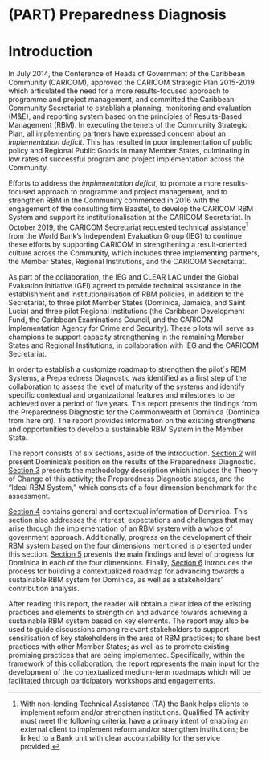 # (PART) Preparedness Diagnosis {-}

# Introduction

In July 2014, the Conference of Heads of Government of the Caribbean Community (CARICOM), approved the CARICOM Strategic Plan 2015-2019 which articulated the need for a more results-focused approach to programme and project management, and committed the Caribbean Community Secretariat to establish a planning, monitoring and evaluation (M&E), and reporting system based on the principles of Results-Based Management (RBM). In executing the tenets of the Community Strategic Plan, all implementing partners have expressed concern about an _implementation deficit_. This has resulted in poor implementation of public policy and Regional Public Goods in many Member States, culminating in low rates of successful program and project implementation across the Community.

Efforts to address the _implementation deficit_, to promote a more results-focused approach to programme and project management, and to strengthen RBM in the Community commenced in 2016 with the engagement of the consulting firm Baastel, to develop the CARICOM RBM System and support its institutionalisation at the CARICOM Secretariat. In October 2019, the CARICOM Secretariat requested technical assistance^[With non-lending Technical Assistance (TA) the Bank helps clients to implement reform and/or strengthen institutions. Qualified TA activity must meet the following criteria: have a primary intent of enabling an external client to implement reform and/or strengthen institutions; be linked to a Bank unit with clear accountability for the service provided.]  from the World Bank’s Independent Evaluation Group (IEG) to continue these efforts by supporting CARICOM in strengthening a result-oriented culture across the Community, which includes three implementing partners, the Member States, Regional Institutions, and the CARICOM Secretariat.

As part of the collaboration, the IEG and CLEAR LAC under the Global Evaluation Initiative (GEI) agreed to provide technical assistance in the establishment and institutionalisation of RBM policies, in addition to the Secretariat, to three pilot Member States (Dominica, Jamaica, and Saint Lucia) and three pilot Regional Institutions (the Caribbean Development Fund, the Caribbean Examinations Council, and the CARICOM Implementation Agency for Crime and Security). These pilots will serve as champions to support capacity strengthening in the remaining Member States and Regional Institutions, in collaboration with IEG and the CARICOM Secretariat.

In order to establish a customize roadmap to strengthen the pilot´s RBM Systems, a Preparedness Diagnostic was identified as a first step of the collaboration to assess the level of maturity of the systems and identify specific contextual and organizational features and milestones to be achieved over a period of five years.
This report presents the findings from the Preparedness Diagnostic for the Commonwealth of Dominica (Dominica from here on). The report provides information on the existing strengthens and opportunities to develop a sustainable RBM System in the Member State.

The report consists of six sections, aside of the introduction. [Section 2](#section2) will present Dominica’s position on the results of the Preparedness Diagnostic.  [Section 3](#section3) presents the methodology description which includes the Theory of Change of this activity; the Preparedness Diagnostic stages, and the “Ideal RBM System,” which consists of a four dimension benchmark for the assessment.

[Section 4](#section4) contains general and contextual information of Dominica. This section also addresses the interest, expectations and challenges that may arise through the implementation of an RBM system with a whole of government approach. Additionally, progress on the development of their RBM system based on the four dimensions mentioned is presented under this section.
[Section 5](#section5) presents the main findings and level of progress for Dominica in each of the four dimensions. Finally, [Section 6](#section6) introduces the process for building a contextualized roadmap for advancing towards a sustainable RBM system for Dominica, as well as a stakeholders’ contribution analysis.

After reading this report, the reader will obtain a clear idea of the existing practices and elements to strength on and advance  towards achieving a sustainable RBM system based on key elements. The report may also be used to guide discussions among relevant stakeholders to support sensitisation of key stakeholders in the area of  RBM practices; to share best practices with other Member States; as well as to promote existing promising  practices that are being implemented.
Specifically, within the framework of this collaboration, the report represents the main input for the development of the contextualized medium-term roadmaps which will be facilitated  through participatory workshops and engagements.


